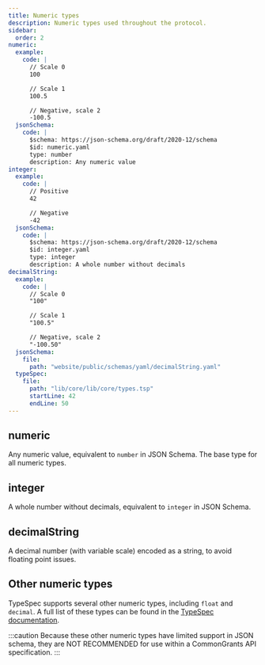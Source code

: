 ```yaml
---
title: Numeric types
description: Numeric types used throughout the protocol.
sidebar:
  order: 2
numeric:
  example:
    code: |
      // Scale 0
      100

      // Scale 1
      100.5

      // Negative, scale 2
      -100.5
  jsonSchema:
    code: |
      $schema: https://json-schema.org/draft/2020-12/schema
      $id: numeric.yaml
      type: number
      description: Any numeric value
integer:
  example:
    code: |
      // Positive
      42

      // Negative
      -42
  jsonSchema:
    code: |
      $schema: https://json-schema.org/draft/2020-12/schema
      $id: integer.yaml
      type: integer
      description: A whole number without decimals
decimalString:
  example:
    code: |
      // Scale 0
      "100"

      // Scale 1
      "100.5"

      // Negative, scale 2
      "-100.50"
  jsonSchema:
    file:
      path: "website/public/schemas/yaml/decimalString.yaml"
  typeSpec:
    file:
      path: "lib/core/lib/core/types.tsp"
      startLine: 42
      endLine: 50
---
```



## numeric

Any numeric value, equivalent to `number` in JSON Schema. The base type for all numeric types.

<SchemaFormatTabs
  example={frontmatter.numeric.example}
  jsonSchema={frontmatter.numeric.jsonSchema}
/>

## integer

A whole number without decimals, equivalent to `integer` in JSON Schema.

<SchemaFormatTabs
  example={frontmatter.integer.example}
  jsonSchema={frontmatter.integer.jsonSchema}
/>

## decimalString

A decimal number (with variable scale) encoded as a string, to avoid floating point issues.

<SchemaFormatTabs
  example={frontmatter.decimalString.example}
  jsonSchema={frontmatter.decimalString.jsonSchema}
  typeSpec={frontmatter.decimalString.typeSpec}
/>

## Other numeric types

TypeSpec supports several other numeric types, including `float` and `decimal`. A full list of these types can be found in the [TypeSpec documentation](https://typespec.io/docs/language-basics/built-in-types/#numeric-types).

:::caution
Because these other numeric types have limited support in JSON schema, they are NOT RECOMMENDED for use within a CommonGrants API specification.
:::
